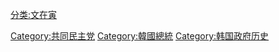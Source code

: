 [[分类:文在寅|分类:文在寅]]
[[Category:共同民主党|Category:共同民主党]]
[[Category:韓國總統|Category:韓國總統]]
[[Category:韩国政府历史|Category:韩国政府历史]]